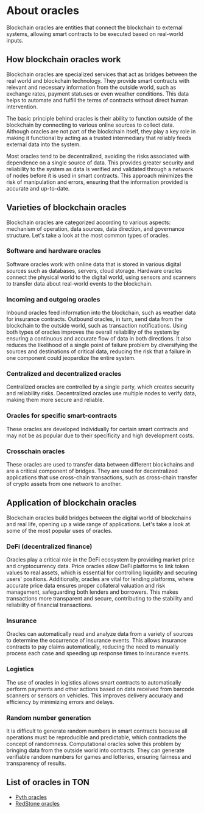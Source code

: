 
# About oracles

Blockchain oracles are entities that connect the blockchain to external systems, allowing smart contracts to be executed based on real-world inputs.

## How blockchain oracles work

Blockchain oracles are specialized services that act as bridges between the real world and blockchain technology. They provide smart contracts with relevant and necessary information from the outside world, such as exchange rates, payment statuses or even weather conditions. This data helps to automate and fulfill the terms of contracts without direct human intervention.
	
The basic principle behind oracles is their ability to function outside of the blockchain by connecting to various online sources to collect data. Although oracles are not part of the blockchain itself, they play a key role in making it functional by acting as a trusted intermediary that reliably feeds external data into the system.
	
Most oracles tend to be decentralized, avoiding the risks associated with dependence on a single source of data. This provides greater security and reliability to the system as data is verified and validated through a network of nodes before it is used in smart contracts. This approach minimizes the risk of manipulation and errors, ensuring that the information provided is accurate and up-to-date.

## Varieties of blockchain oracles

Blockchain oracles are categorized according to various aspects: mechanism of operation, data sources, data direction, and governance structure. Let's take a look at the most common types of oracles.

### Software and hardware oracles  
	
Software oracles work with online data that is stored in various digital sources such as databases, servers, cloud storage. Hardware oracles connect the physical world to the digital world, using sensors and scanners to transfer data about real-world events to the blockchain.

### Incoming and outgoing oracles
	
Inbound oracles feed information into the blockchain, such as weather data for insurance contracts. Outbound oracles, in turn, send data from the blockchain to the outside world, such as transaction notifications. Using both types of oracles improves the overall reliability of the system by ensuring a continuous and accurate flow of data in both directions. It also reduces the likelihood of a single point of failure problem by diversifying the sources and destinations of critical data, reducing the risk that a failure in one component could jeopardize the entire system.

### Centralized and decentralized oracles
	
Centralized oracles are controlled by a single party, which creates security and reliability risks. Decentralized oracles use multiple nodes to verify data, making them more secure and reliable.

### Oracles for specific smart-contracts
	
These oracles are developed individually for certain smart contracts and may not be as popular due to their specificity and high development costs.

### Crosschain oracles
	
These oracles are used to transfer data between different blockchains and are a critical component of bridges. They are used for decentralized applications that use cross-chain transactions, such as cross-chain transfer of crypto assets from one network to another.

## Application of blockchain oracles
	
Blockchain oracles build bridges between the digital world of blockchains and real life, opening up a wide range of applications. Let's take a look at some of the most popular uses of oracles.

### DeFi (decentralized finance)
	
Oracles play a critical role in the DeFi ecosystem by providing market price and cryptocurrency data. Price oracles allow DeFi platforms to link token values to real assets, which is essential for controlling liquidity and securing users' positions. Additionally, oracles are vital for lending platforms, where accurate price data ensures proper collateral valuation and risk management, safeguarding both lenders and borrowers. This makes transactions more transparent and secure, contributing to the stability and reliability of financial transactions.

### Insurance
	
Oracles can automatically read and analyze data from a variety of sources to determine the occurrence of insurance events. This allows insurance contracts to pay claims automatically, reducing the need to manually process each case and speeding up response times to insurance events.

### Logistics
	
The use of oracles in logistics allows smart contracts to automatically perform payments and other actions based on data received from barcode scanners or sensors on vehicles. This improves delivery accuracy and efficiency by minimizing errors and delays.

### Random number generation
	 
It is difficult to generate random numbers in smart contracts because all operations must be reproducible and predictable, which contradicts the concept of randomness. Computational oracles solve this problem by bringing data from the outside world into contracts. They can generate verifiable random numbers for games and lotteries, ensuring fairness and transparency of results.

## List of oracles in TON

- [Pyth oracles](/v3/documentation/dapps/oracles/pyth)
- [RedStone oracles](/v3/documentation/dapps/oracles/red_stone)


<Feedback />

